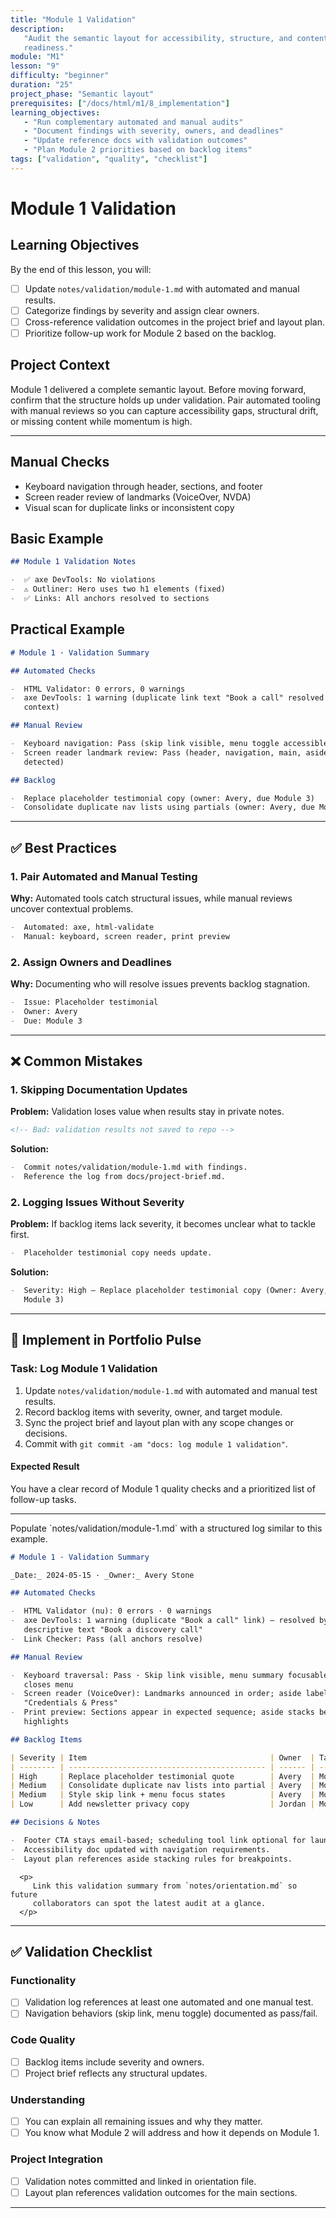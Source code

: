 ```yaml
---
title: "Module 1 Validation"
description:
   "Audit the semantic layout for accessibility, structure, and content
   readiness."
module: "M1"
lesson: "9"
difficulty: "beginner"
duration: "25"
project_phase: "Semantic layout"
prerequisites: ["/docs/html/m1/8_implementation"]
learning_objectives:
   - "Run complementary automated and manual audits"
   - "Document findings with severity, owners, and deadlines"
   - "Update reference docs with validation outcomes"
   - "Plan Module 2 priorities based on backlog items"
tags: ["validation", "quality", "checklist"]
---
```



# Module 1 Validation

## Learning Objectives

By the end of this lesson, you will:

-  [ ] Update `notes/validation/module-1.md` with automated and manual results.
-  [ ] Categorize findings by severity and assign clear owners.
-  [ ] Cross-reference validation outcomes in the project brief and layout plan.
-  [ ] Prioritize follow-up work for Module 2 based on the backlog.

## Project Context

Module 1 delivered a complete semantic layout. Before moving forward, confirm
that the structure holds up under validation. Pair automated tooling with manual
reviews so you can capture accessibility gaps, structural drift, or missing
content while momentum is high.

---

## Manual Checks

-  Keyboard navigation through header, sections, and footer
-  Screen reader review of landmarks (VoiceOver, NVDA)
-  Visual scan for duplicate links or inconsistent copy

## Basic Example

```md
## Module 1 Validation Notes

-  ✅ axe DevTools: No violations
-  ⚠️ Outliner: Hero uses two h1 elements (fixed)
-  ✅ Links: All anchors resolved to sections
```

## Practical Example

```md
# Module 1 · Validation Summary

## Automated Checks

-  HTML Validator: 0 errors, 0 warnings
-  axe DevTools: 1 warning (duplicate link text "Book a call" resolved by adding
   context)

## Manual Review

-  Keyboard navigation: Pass (skip link visible, menu toggle accessible)
-  Screen reader landmark review: Pass (header, navigation, main, aside, footer
   detected)

## Backlog

-  Replace placeholder testimonial copy (owner: Avery, due Module 3)
-  Consolidate duplicate nav lists using partials (owner: Avery, due Module 4)
```

---

## ✅ Best Practices

### 1. Pair Automated and Manual Testing

**Why:** Automated tools catch structural issues, while manual reviews uncover
contextual problems.

```md
-  Automated: axe, html-validate
-  Manual: keyboard, screen reader, print preview
```

### 2. Assign Owners and Deadlines

**Why:** Documenting who will resolve issues prevents backlog stagnation.

```md
-  Issue: Placeholder testimonial
-  Owner: Avery
-  Due: Module 3
```

---

## ❌ Common Mistakes

### 1. Skipping Documentation Updates

**Problem:** Validation loses value when results stay in private notes.

```md
<!-- Bad: validation results not saved to repo -->
```

**Solution:**

```md
-  Commit notes/validation/module-1.md with findings.
-  Reference the log from docs/project-brief.md.
```

### 2. Logging Issues Without Severity

**Problem:** If backlog items lack severity, it becomes unclear what to tackle
first.

```md
-  Placeholder testimonial copy needs update.
```

**Solution:**

```md
-  Severity: High — Replace placeholder testimonial copy (Owner: Avery,
   Module 3)
```

---

## 🔨 Implement in Portfolio Pulse

### Task: Log Module 1 Validation

1. Update `notes/validation/module-1.md` with automated and manual test results.
2. Record backlog items with severity, owner, and target module.
3. Sync the project brief and layout plan with any scope changes or decisions.
4. Commit with `git commit -am "docs: log module 1 validation"`.

#### Expected Result

You have a clear record of Module 1 quality checks and a prioritized list of
follow-up tasks.

---

<Accordions className="mt-6">
   <Accordion title="Solution Walkthrough">
      <p>
         Populate `notes/validation/module-1.md` with a structured log similar to
         this example.
      </p>

```md filename="notes/validation/module-1.md"
# Module 1 · Validation Summary

_Date:_ 2024-05-15 · _Owner:_ Avery Stone

## Automated Checks

-  HTML Validator (nu): 0 errors · 0 warnings
-  axe DevTools: 1 warning (duplicate "Book a call" link) — resolved by adding
   descriptive text "Book a discovery call"
-  Link Checker: Pass (all anchors resolve)

## Manual Review

-  Keyboard traversal: Pass · Skip link visible, menu summary focusable, Escape
   closes menu
-  Screen reader (VoiceOver): Landmarks announced in order; aside labeled
   "Credentials & Press"
-  Print preview: Sections appear in expected sequence; aside stacks below
   highlights

## Backlog Items

| Severity | Item                                         | Owner  | Target Module |
| -------- | -------------------------------------------- | ------ | ------------- |
| High     | Replace placeholder testimonial quote        | Avery  | Module 2      |
| Medium   | Consolidate duplicate nav lists into partial | Avery  | Module 3      |
| Medium   | Style skip link + menu focus states          | Avery  | Module 2      |
| Low      | Add newsletter privacy copy                  | Jordan | Module 3      |

## Decisions & Notes

-  Footer CTA stays email-based; scheduling tool link optional for launch.
-  Accessibility doc updated with navigation requirements.
-  Layout plan references aside stacking rules for breakpoints.
```

      <p>
         Link this validation summary from `notes/orientation.md` so future
         collaborators can spot the latest audit at a glance.
      </p>

   </Accordion>
</Accordions>

---

## ✅ Validation Checklist

### Functionality

-  [ ] Validation log references at least one automated and one manual test.
-  [ ] Navigation behaviors (skip link, menu toggle) documented as pass/fail.

### Code Quality

-  [ ] Backlog items include severity and owners.
-  [ ] Project brief reflects any structural updates.

### Understanding

-  [ ] You can explain all remaining issues and why they matter.
-  [ ] You know what Module 2 will address and how it depends on Module 1.

### Project Integration

-  [ ] Validation notes committed and linked in orientation file.
-  [ ] Layout plan references validation outcomes for the main sections.

---
